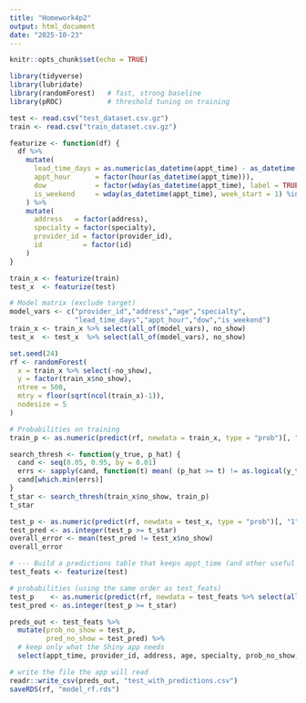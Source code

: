```yaml
---
title: "Homework4p2"
output: html_document
date: "2025-10-23"
---
```


```r
knitr::opts_chunk$set(echo = TRUE)
```


```r
library(tidyverse)
library(lubridate)
library(randomForest)   # fast, strong baseline
library(pROC)           # threshold tuning on training

test <- read.csv("test_dataset.csv.gz")
train <- read.csv("train_dataset.csv.gz")
```

```r
featurize <- function(df) {
  df %>%
    mutate(
      lead_time_days = as.numeric(as_datetime(appt_time) - as_datetime(appt_made), units = "days"),
      appt_hour      = factor(hour(as_datetime(appt_time))),
      dow            = factor(wday(as_datetime(appt_time), label = TRUE, week_start = 1)),
      is_weekend     = wday(as_datetime(appt_time), week_start = 1) %in% c(6,7)
    ) %>%
    mutate(
      address   = factor(address),
      specialty = factor(specialty),
      provider_id = factor(provider_id),
      id          = factor(id)
    )
}

train_x <- featurize(train)
test_x  <- featurize(test)

# Model matrix (exclude target)
model_vars <- c("provider_id","address","age","specialty",
                "lead_time_days","appt_hour","dow","is_weekend")
train_x <- train_x %>% select(all_of(model_vars), no_show)
test_x  <- test_x  %>% select(all_of(model_vars), no_show)

```


```r
set.seed(24)
rf <- randomForest(
  x = train_x %>% select(-no_show),
  y = factor(train_x$no_show),
  ntree = 500,
  mtry = floor(sqrt(ncol(train_x)-1)),
  nodesize = 5
)

# Probabilities on training
train_p <- as.numeric(predict(rf, newdata = train_x, type = "prob")[, "1"])

```

```r

search_thresh <- function(y_true, p_hat) {
  cand <- seq(0.05, 0.95, by = 0.01)
  errs <- sapply(cand, function(t) mean( (p_hat >= t) != as.logical(y_true) ))
  cand[which.min(errs)]
}
t_star <- search_thresh(train_x$no_show, train_p)
t_star

```

```r
test_p <- as.numeric(predict(rf, newdata = test_x, type = "prob")[, "1"])
test_pred <- as.integer(test_p >= t_star)
overall_error <- mean(test_pred != test_x$no_show)
overall_error

```

```r
# --- Build a predictions table that keeps appt_time (and other useful cols) ---
test_feats <- featurize(test)

# probabilities (using the same order as test_feats)
test_p    <- as.numeric(predict(rf, newdata = test_feats %>% select(all_of(model_vars)), type = "prob")[, "1"])
test_pred <- as.integer(test_p >= t_star)

preds_out <- test_feats %>%
  mutate(prob_no_show = test_p,
         pred_no_show = test_pred) %>%
  # keep only what the Shiny app needs
  select(appt_time, provider_id, address, age, specialty, prob_no_show, pred_no_show)

# write the file the app will read
readr::write_csv(preds_out, "test_with_predictions.csv")
saveRDS(rf, "model_rf.rds")

```


